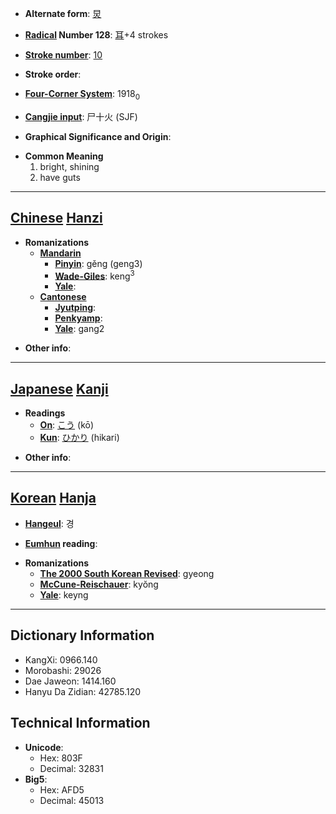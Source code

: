 * '''Alternate form''': [[炅]]

* '''[[Wiktionary:Chinese radical index| Radical]] Number 128''': [[Wiktionary:Chinese radical index 耳|耳]]+4 strokes

* '''[[Wiktionary:Chinese total strokes index|Stroke number]]''': [[Wiktionary:Chinese total strokes index 10|10]]

* '''Stroke order''': 

* '''[[Wiktionary:Chinese four corner index|Four-Corner System]]''': 1918<sub>0</sub>

* '''[[Wiktionary:Chinese Cangjie index|Cangjie input]]''': 尸十火 (SJF)

* '''Graphical Significance and Origin''': 

* '''Common Meaning'''
*#bright, shining
*# have guts


----

== [[Chinese]] [[Hanzi]] ==

* '''Romanizations'''
** '''[[Mandarin]]'''
*** '''[[Pinyin]]''': gěng (geng3)
*** '''[[Wade-Giles]]''': keng<sup>3</sup>
*** '''[[Yale]]''': 
** '''[[Cantonese]]'''
*** '''[[Jyutping]]''':
*** '''[[Penkyamp]]''': 
*** '''[[Yale]]''': gang2

* '''Other info''': 

----

== [[Japanese]] [[Kanji]] ==

* '''Readings'''
** '''[[On]]''': [[こう]] (kō)
** '''[[Kun]]''': [[ひかり]] (hikari)

* '''Other info''':  

----

== [[Korean]] [[Hanja]] ==

* '''[[Hangeul]]''': 경

* '''[[Eumhun]] reading''': 

* '''Romanizations'''
** '''[[The 2000 South Korean Revised Romanization|The 2000 South Korean Revised]]''': gyeong
** '''[[McCune-Reischauer]]''': kyŏng
** '''[[Yale]]''': keyng

----

== Dictionary Information ==

* KangXi: 0966.140
* Morobashi: 29026
* Dae Jaweon: 1414.160
* Hanyu Da Zidian: 42785.120

== Technical Information ==

* '''Unicode''':
** Hex: 803F
** Decimal: 32831
* '''Big5''':
** Hex: AFD5
** Decimal: 45013